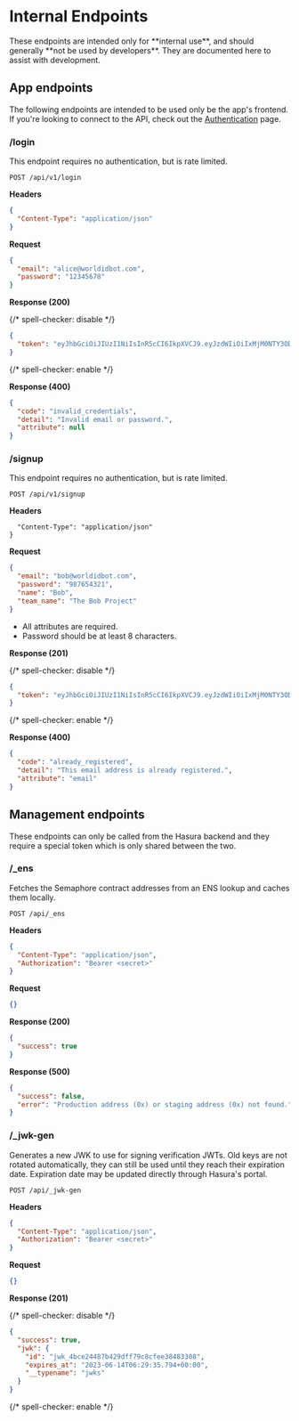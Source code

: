 
# Internal Endpoints

<Callout title="caution" type="caution">
  These endpoints are intended only for **internal use**, and should generally
  **not be used by developers**. They are documented here to assist with
  development.
</Callout>

## App endpoints

The following endpoints are intended to be used only be the app's frontend. If you're looking to connect to the API, check out the [Authentication](/api/authentication) page.

### /login

<Callout title="note">
  This endpoint requires no authentication, but is rate limited.
</Callout>

```
POST /api/v1/login
```

**Headers**

```json
{
  "Content-Type": "application/json"
}
```

**Request**

```json
{
  "email": "alice@worldidbot.com",
  "password": "12345678"
}
```

**Response (200)**

{/* spell-checker: disable */}

```json
{
  "token": "eyJhbGciOiJIUzI1NiIsInR5cCI6IkpXVCJ9.eyJzdWIiOiIxMjM0NTY3ODkwIiwibmFtZSI6IkFsaWNlIiwiaWF0IjoxNTE2MjM5MDIyfQ.HThTAuYC6RyvZgF5h2cJCVEUQZ9g8Y18Tf-IU2gaYBc"
}
```

{/* spell-checker: enable */}

**Response (400)**

```json
{
  "code": "invalid_credentials",
  "detail": "Invalid email or password.",
  "attribute": null
}
```

### /signup

<Callout title="note">
  This endpoint requires no authentication, but is rate limited.
</Callout>

```
POST /api/v1/signup
```

**Headers**

```json{
  "Content-Type": "application/json"
}
```

**Request**

```json
{
  "email": "bob@worldidbot.com",
  "password": "987654321",
  "name": "Bob",
  "team_name": "The Bob Project"
}
```

- All attributes are required.
- Password should be at least 8 characters.

**Response (201)**

{/* spell-checker: disable */}

```json
{
  "token": "eyJhbGciOiJIUzI1NiIsInR5cCI6IkpXVCJ9.eyJzdWIiOiIxMjM0NTY3ODkwIiwibmFtZSI6IkFsaWNlIiwiaWF0IjoxNTE2MjM5MDIyfQ.HThTAuYC6RyvZgF5h2cJCVEUQZ9g8Y18Tf-IU2gaYBc"
}
```

{/* spell-checker: enable */}

**Response (400)**

```json
{
  "code": "already_registered",
  "detail": "This email address is already registered.",
  "attribute": "email"
}
```

## Management endpoints

<Callout title="info">
  These endpoints can only be called from the Hasura backend and they require a
  special token which is only shared between the two.
</Callout>

### /\_ens

Fetches the Semaphore contract addresses from an ENS lookup and caches them locally.

```
POST /api/_ens
```

**Headers**

```json
{
  "Content-Type": "application/json",
  "Authorization": "Bearer <secret>"
}
```

**Request**

```json
{}
```

**Response (200)**

```json
{
  "success": true
}
```

**Response (500)**

```json
{
  "success": false,
  "error": "Production address (0x) or staging address (0x) not found."
}
```

### /\_jwk-gen

Generates a new JWK to use for signing verification JWTs. Old keys are not rotated automatically, they can still be used until they reach their expiration date. Expiration date may be updated directly through Hasura's portal.

```
POST /api/_jwk-gen
```

**Headers**

```json
{
  "Content-Type": "application/json",
  "Authorization": "Bearer <secret>"
}
```

**Request**

```json
{}
```

**Response (201)**

{/* spell-checker: disable */}

```json
{
  "success": true,
  "jwk": {
    "id": "jwk_4bce24487b429dff79c8cfee38483308",
    "expires_at": "2023-06-14T06:29:35.794+00:00",
    "__typename": "jwks"
  }
}
```

{/* spell-checker: enable */}
